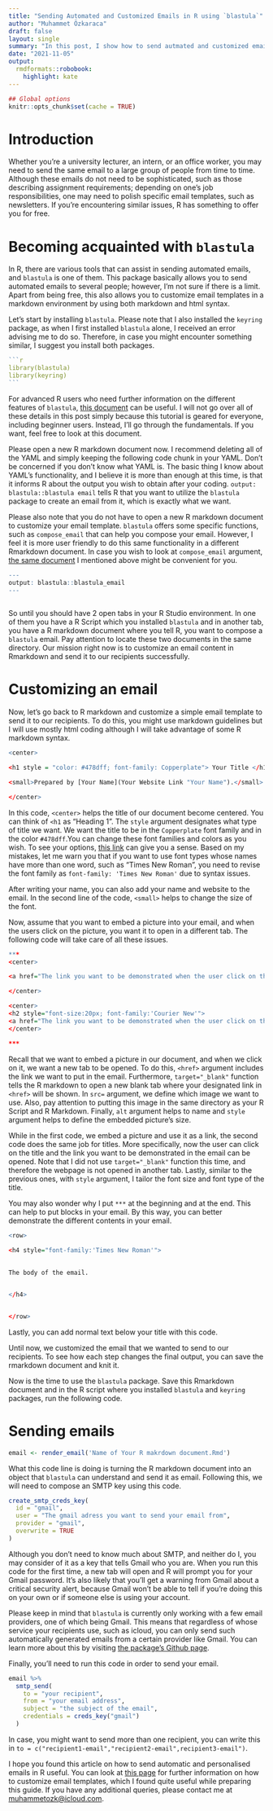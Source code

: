 ```yaml
---
title: "Sending Automated and Customized Emails in R using `blastula`"
author: "Muhammet Özkaraca"
draft: false
layout: single
summary: "In this post, I show how to send autmated and customized emails in R using `blastula`." 
date: "2021-11-05"
output:
  rmdformats::robobook:
    highlight: kate
---
```


```r
## Global options
knitr::opts_chunk$set(cache = TRUE)
```

# Introduction

Whether you're a university lecturer, an intern, or an office worker, you may need to send the same email to a large group of people from time to time. Although these emails do not need to be sophisticated, such as those describing assignment requirements; depending on one's job responsibilities, one may need to polish specific email templates, such as newsletters. If you're encountering similar issues, R has something to offer you for free.

# Becoming acquainted with `blastula`

In R, there are various tools that can assist in sending automated emails, and `blastula` is one of them. This package basically allows you to send automated emails to several people; however, I'm not sure if there is a limit. Apart from being free, this also allows you to customize email templates in a markdown environment by using both markdown and html syntax. 

Let's start by installing `blastula`. Please note that I also installed the `keyring` package, as when I first installed `blastula` alone, I received an error advising me to do so. Therefore, in case you might encounter something similar, I suggest you install both packages. 

````r
```r
library(blastula)
library(keyring)
```
````

For advanced R users who need further information on the different features of `blastula`, [this document](https://cran.r-project.org/web/packages/blastula/blastula.pdf) can be useful. I will not go over all of these details in this post simply because this tutorial is geared for everyone, including beginner users. Instead, I'll go through the fundamentals. If you want, feel free to look at this document.

Please open a new R markdown document now. I recommend deleting all of the YAML and simply keeping the following code chunk in your YAML. Don't be concerned if you don't know what YAML is. The basic thing I know about YAML's functionality, and I believe it is more than enough at this time, is that it informs R about the output you wish to obtain after your coding. `output: blastula::blastula email` tells R that you want to utilize the `blastula` package to create an email from it, which is exactly what we want.

Please also note that you do not have to open a new R markdown document to customize your email template. `blastula` offers some specific functions, such as `compose_email` that can help you compose your email. However, I feel it is more user friendly to do this same functionality in a different Rmarkdown document. In case you wish to look at `compose_email` argument, [the same document](https://cran.r-project.org/web/packages/blastula/blastula.pdf) I mentioned above might be convenient for you.

```r
---
output: blastula::blastula_email 
---
  
```

So until you should have 2 open tabs in your R Studio environment. In one of them you have a R Script which you installed `blastula` and in another tab, you have a R markdown document where you tell R, you want to compose a `blastula` email. Pay attention to locate these two documents in the same directory. Our mission right now is to customize an email content in Rmarkdown and send it to our recipients successfully.

# Customizing an email

Now, let's go back to R markdown and customize a simple email template to send it to our recipients. To do this, you might use markdown guidelines but I will use mostly html coding although I will take advantage of some R markdown syntax.

```r
<center>

<h1 style = "color: #478dff; font-family: Copperplate"> Your Title </h1>

<small>Prepared by [Your Name](Your Website Link "Your Name").</small>

</center>
```

In this code, `<center>` helps the title of our document become centered. You can think of `<h1` as "Heading 1". The `style` argument designates what type of title we want. We want the title to be in the `Copperplate` font family and in the color `#478dff`.You can change these font families and colors as you wish. To see your options, [this link](https://www.w3schools.com/css/css_font.asp) can give you a sense. Based on my mistakes, let me warn you that if you want to use font types whose names have more than one word, such as "Times New Roman", you need to revise the font family as `font-family: 'Times New Roman'` due to syntax issues.

After writing your name, you can also add your name and website to the email. In the second line of the code, `<small>` helps to change the size of the font.

Now, assume that you want to embed a picture into your email, and when the users click on the picture, you want it to open in a different tab. The following code will take care of all these issues.

```r
***
<center>

<a href="The link you want to be demonstrated when the user click on the picture" target="_blank"><img src="The name of the picture you want to embed in your email.png" alt="HTML tutorial" style="width:600px;height:400px;"></a>

</center>

<center>
<h2 style="font-size:20px; font-family:'Courier New'">
<a href="The link you want to be demonstrated when the user click on the title"> "The title" </a> </h2>
</center>

***
```


Recall that we want to embed a picture in our document, and when we click on it, we want a new tab to be opened. To do this, `<href>` argument includes the link we want to put in the email. Furthermore, `target="_blank"` function tells the R markdown to open a new blank tab where your designated link in `<href>` will be shown. In `src=` argument, we define which image we want to use. Also, pay attention to putting this image in the same directory as your R Script and R Markdown. Finally, `alt` argument helps to name and `style` argument helps to define the embedded picture's size.

While in the first code, we embed a picture and use it as a link, the second code does the same job for titles. More specifically, now the user can click on the title and the link you want to be demonstrated in the email can be opened. Note that I did not use `target="_blank"` function this time, and therefore the webpage is not opened in another tab. Lastly, similar to the previous ones, with `style` argument, I tailor the font size and font type of the title.

You may also wonder why I put `***` at the beginning and at the end. This can help to put blocks in your email. By this way, you can better demonstrate the different contents in your email.


```r

<row>
  
<h4 style="font-family:'Times New Roman'">
  

The body of the email.


</h4>


</row>
```


Lastly, you can add normal text below your title with this code.

Until now, we customized the email that we wanted to send to our recipients. To see how each step changes the final output, you can save the rmarkdown document and knit it.

Now is the time to use the `blastula` package. Save this Rmarkdown document and in the R script where you installed `blastula` and `keyring` packages, run the following code.

# Sending emails

```r
email <- render_email('Name of Your R makrdown document.Rmd')
```

What this code line is doing is turning the R markdown document into an object that `blastula` can understand and send it as email. Following this, we will need to compose an SMTP key using this code.

```r
create_smtp_creds_key(
  id = "gmail",
  user = "The gmail adress you want to send your email from",
  provider = "gmail",
  overwrite = TRUE
)
```


Although you don't need to know much about SMTP, and neither do I, you may consider of it as a key that tells Gmail who you are. When you run this code for the first time, a new tab will open and R will prompt you for your Gmail password. It's also likely that you'll get a warning from Gmail about a critical security alert, because Gmail won't be able to tell if you're doing this on your own or if someone else is using your account. 

Please keep in mind that `blastula` is currently only working with a few email providers, one of which being Gmail. This means that regardless of whose service your recipients use, such as icloud, you can only send such automatically generated emails from a certain provider like Gmail. You can learn more about this by visiting [the package's Github page](https://github.com/rstudio/blastula). 

Finally, you'll need to run this code in order to send your email.

```r
email %>%
  smtp_send(
    to = "your recipient",
    from = "your email address",
    subject = "the subject of the email",
    credentials = creds_key("gmail")
  )
```

In case, you might want to send more than one recipient, you can write this in `to = c("recipient1-email","recipient2-email",recipient3-email")`. 

I hope you found this article on how to send automatic and personalised emails in R useful. You can look at [this page](http://cakedown.alexandredeschamps.ca) for further information on how to customize email templates, which I found quite useful while preparing this guide. If you have any additional queries, please contact me at [muhammetozk@icloud.com](mailto:muhammetozk@icloud.com). 




